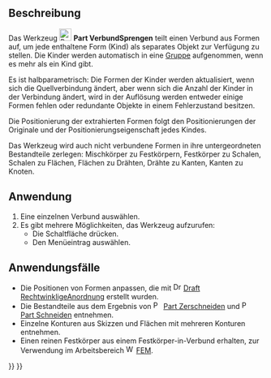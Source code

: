 <languages/>

{{Docnav/de
|[[Part_Compound/de|Verbund]]
|[[Part_CompoundFilter/de|VerbundFiltern]]
|[[Part_Workbench/de|Part]]
|IconL=Part_Compound.svg
|IconR=Part_CompoundFilter.svg
|IconC=Workbench_Part.svg
}}

{{GuiCommand/de
|Name=Part ExplodeCompound
|Name/de=Part VerbundSprengen
|MenuLocation=Formteil → Verbund → Verbundteile extrahieren
|Workbenches=[[Part_Workbench/de|Part]]
|Version=0.18
|SeeAlso=[[Part_Compound/de|Part Verbund]], [[Draft_Downgrade/de|Draft Herabstufen]]
}}

<span id="Description"></span>
==Beschreibung== 

Das Werkzeug [[Image:Part_ExplodeCompound.svg|24px]] '''Part VerbundSprengen''' teilt einen Verbund aus Formen auf, um jede enthaltene Form (Kind) als separates Objekt zur Verfügung zu stellen. Die Kinder werden automatisch in eine [[Std_Group/de|Gruppe]] aufgenommen, wenn es mehr als ein Kind gibt.

Es ist halbparametrisch: Die Formen der Kinder werden aktualisiert, wenn sich die Quellverbindung ändert, aber wenn sich die Anzahl der Kinder in der Verbindung ändert, wird in der Auflösung werden entweder einige Formen fehlen oder redundante Objekte in einem Fehlerzustand besitzen.

Die Positionierung der extrahierten Formen folgt den Positionierungen der Originale und der Positionierungseigenschaft jedes Kindes.

Das Werkzeug wird auch nicht verbundene Formen in ihre untergeordneten Bestandteile zerlegen: Mischkörper zu Festkörpern, Festkörper zu Schalen, Schalen zu Flächen, Flächen zu Drähten, Drähte zu Kanten, Kanten zu Knoten.

<span id="Usage"></span>
==Anwendung==

# Eine einzelnen Verbund auswählen.
# Es gibt mehrere Möglichkeiten, das Werkzeug aufzurufen:
#* Die Schaltfläche {{Button|[[Image:Part_ExplodeCompound.svg|16px]] [[Part_ExplodeCompound/de|Verbundobjekt sprengen]]}} drücken.
#* Den Menüeintrag {{MenuCommand|Part → Verbund → Verbundobjekt sprengen}} auswählen.

<span id="Use_cases"></span>
==Anwendungsfälle==

* Die Positionen von Formen anpassen, die mit [[Image:Draft_OrthoArray.svg|16px]] [[Draft_OrthoArray/de|Draft RechtwinkligeAnordnung]] erstellt wurden. 
* Die Bestandteile aus dem Ergebnis von [[Image:Part_Slice.svg|16px]] [[Part_Slice/de|Part Zerschneiden]] und [[Image:Part_Cut.svg|16px]] [[Part_Cut/de|Part Schneiden]] entnehmen.
* Einzelne Konturen aus Skizzen und Flächen mit mehreren Konturen entnehmen. 
* Einen reinen Festkörper aus einem Festkörper-in-Verbund erhalten, zur Verwendung im Arbeitsbereich [[Image:Workbench_FEM.svg|16px]] [[FEM_Workbench/de|FEM]].


{{Docnav/de
|[[Part_Compound/de|Verbund]]
|[[Part_CompoundFilter/de|VerbundFiltern]]
|[[Part_Workbench/de|Part]]
|IconL=Part_Compound.svg
|IconR=Part_CompoundFilter.svg
|IconC=Workbench_Part.svg
}}

{{Part Tools navi{{#translation:}}}}
{{Userdocnavi{{#translation:}}}}